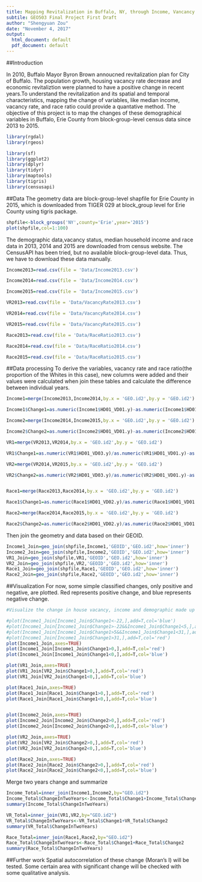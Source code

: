 ```yaml
---
title: Mapping Revitalization in Buffalo, NY, through Income, Vancancy and Demographic Made up Data from 2013 to 2015 
subtile: GEO503 Final Project First Draft
author: "Shengyuan Zou"
date: "November 4, 2017"
output:
  html_document: default
  pdf_document: default
---
```


##Introduction

In 2010, Buffalo Mayor Byron Brown annoucned revitalization plan for City of Buffalo. The population growth, housing vacancy rate decrease and economic revitaliztion were planned to have a positive change in recent years.To understand the revitalization and its spatial and temporal characteristics, mapping the change of variables, like median income, vacancy rate, and race ratio could provide a quantative method. The objective of this project is to map the changes of these demographical variables in Buffalo, Erie County from block-group-level census data since 2013 to 2015.

```r
library(rgdal)
library(rgeos)

library(sf)
library(ggplot2)
library(dplyr)
library(tidyr)
library(maptools)
library(tigris)
library(censusapi)
```

##Data
The geometry data are block-group-level shapfile for Erie County in 2015, which is downloaded from TIGER 029 at block_group level for Erie County using tigris package.
```r
shpfile<-block_groups('NY',county='Erie',year='2015')
plot(shpfile,col=1:100)

```
The demographic data,vacancy status, median household income and race data in 2013, 2014 and 2015 are downloaded from census website. The CensusAPI has been tried, but no available block-group-level data. Thus, we have to download these data manually. 
```r
Income2013=read.csv(file = 'Data/Income2013.csv')

Income2014=read.csv(file = 'Data/Income2014.csv')

Income2015=read.csv(file = 'Data/Income2015.csv')

VR2013=read.csv(file = 'Data/VacancyRate2013.csv')

VR2014=read.csv(file = 'Data/VacancyRate2014.csv')

VR2015=read.csv(file = 'Data/VacancyRate2015.csv')

Race2013=read.csv(file = 'Data/RaceRatio2013.csv')

Race2014=read.csv(file = 'Data/RaceRatio2014.csv')

Race2015=read.csv(file = 'Data/RaceRatio2015.csv')

```

##Data processing
To derive the variables, vacancy rate and race ratio(the proportion of the Whites in this case), new columns were added and their values were calculated when join these tables and calculate the difference between individual years.
```r
Income1=merge(Income2013,Income2014,by.x = 'GEO.id2',by.y = 'GEO.id2')

Income1$Change1=as.numeric(Income1$HD01_VD01.y)-as.numeric(Income1$HD01_VD01.x)

Income2=merge(Income2014,Income2015,by.x = 'GEO.id2',by.y = 'GEO.id2')

Income2$Change2=as.numeric(Income2$HD01_VD01.y)-as.numeric(Income2$HD01_VD01.x)

VR1=merge(VR2013,VR2014,by.x = 'GEO.id2',by.y = 'GEO.id2')

VR1$Change1=as.numeric(VR1$HD01_VD03.y)/as.numeric(VR1$HD01_VD01.y)-as.numeric(VR1$HD01_VD03.x)/as.numeric(VR1$HD01_VD01.x)

VR2=merge(VR2014,VR2015,by.x = 'GEO.id2',by.y = 'GEO.id2')

VR2$Change2=as.numeric(VR2$HD01_VD03.y)/as.numeric(VR2$HD01_VD01.y)-as.numeric(VR2$HD01_VD03.x)/as.numeric(VR2$HD01_VD01.x)


Race1=merge(Race2013,Race2014,by.x = 'GEO.id2',by.y = 'GEO.id2')

Race1$Change1=as.numeric(Race1$HD01_VD02.y)/as.numeric(Race1$HD01_VD01.y)-as.numeric(Race1$HD01_VD02.x)/as.numeric(Race1$HD01_VD01.x)

Race2=merge(Race2014,Race2015,by.x = 'GEO.id2',by.y = 'GEO.id2')

Race2$Change2=as.numeric(Race2$HD01_VD02.y)/as.numeric(Race2$HD01_VD01.y)-as.numeric(Race2$HD01_VD02.x)/as.numeric(Race2$HD01_VD01.x)

```

Then join the geometry and data based on their GEOID.
```r
Income1_Join=geo_join(shpfile,Income1,'GEOID','GEO.id2',how='inner')
Income2_Join=geo_join(shpfile,Income2,'GEOID','GEO.id2',how='inner')
VR1_Join=geo_join(shpfile,VR1,'GEOID','GEO.id2',how='inner')
VR2_Join=geo_join(shpfile,VR2,'GEOID','GEO.id2',how='inner')
Race1_Join=geo_join(shpfile,Race1,'GEOID','GEO.id2',how='inner')
Race2_Join=geo_join(shpfile,Race2,'GEOID','GEO.id2',how='inner')
```
##Visualization
For now, some simple classified changes, only positive and negative, are plotted. Red represents positive change, and blue represents negative change.

```r
#Visualize the change in house vacancy, income and demographic made up

#plot(Income1_Join[Income1_Join$Change1<-22,],add=T,col='blue')
#plot(Income1_Join[Income1_Join$Change1>-22&&Income1_Join$Change1<5,],add=T,col='yellow')
#plot(Income1_Join[Income1_Join$Change1>5&&Income1_Join$Change1<31,],add=T,col='green')
#plot(Income1_Join[Income1_Join$Change1>31,],add=T,col='red')
plot(Income1_Join,axes=TRUE)
plot(Income1_Join[Income1_Join$Change1>0,],add=T,col='red')
plot(Income1_Join[Income1_Join$Change1<0,],add=T,col='blue')

plot(VR1_Join,axes=TRUE)
plot(VR1_Join[VR2_Join$Change1>0,],add=T,col='red')
plot(VR1_Join[VR2_Join$Change1<0,],add=T,col='blue')

plot(Race1_Join,axes=TRUE)
plot(Race1_Join[Race1_Join$Change1>0,],add=T,col='red')
plot(Race1_Join[Race1_Join$Change1<0,],add=T,col='blue')


plot(Income2_Join,axes=TRUE)
plot(Income2_Join[Income2_Join$Change2>0,],add=T,col='red')
plot(Income2_Join[Income2_Join$Change2<0,],add=T,col='blue')

plot(VR2_Join,axes=TRUE)
plot(VR2_Join[VR2_Join$Change2>0,],add=T,col='red')
plot(VR2_Join[VR2_Join$Change2<0,],add=T,col='blue')

plot(Race2_Join,axes=TRUE)
plot(Race2_Join[Race2_Join$Change2>0,],add=T,col='red')
plot(Race2_Join[Race2_Join$Change2<0,],add=T,col='blue')
```
Merge two years change and summarize
```r

Income_Total=inner_join(Income1,Income2,by="GEO.id2")
Income_Total$ChangeInTwoYears<-Income_Total$Change1+Income_Total$Change2
summary(Income_Total$ChangeInTwoYears)

VR_Total=inner_join(VR1,VR2,by="GEO.id2")
VR_Total$ChangeInTwoYears<-VR_Total$Change1+VR_Total$Change2
summary(VR_Total$ChangeInTwoYears)

Race_Total=inner_join(Race1,Race2,by="GEO.id2")
Race_Total$ChangeInTwoYears<-Race_Total$Change1+Race_Total$Change2
summary(Race_Total$ChangeInTwoYears)
```

##Further work
Spatial autocorrelation of these change (Moran's I) will be tested. Some certain area with significant change will be checked with some qualitative analysis.